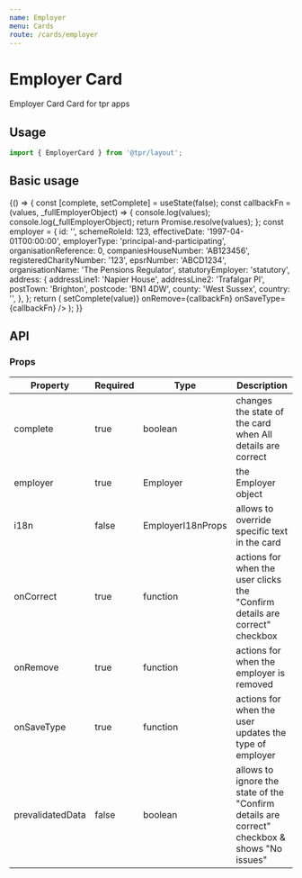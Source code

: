 ```yaml
---
name: Employer
menu: Cards
route: /cards/employer
---
```



# Employer Card

Employer Card Card for tpr apps

## Usage

```js
import { EmployerCard } from '@tpr/layout';
```

## Basic usage

<Playground>
	{() => {
		const [complete, setComplete] = useState(false);
		const callbackFn = (values, _fullEmployerObject) => {
			console.log(values);
			console.log(_fullEmployerObject);
			return Promise.resolve(values);
		};
		const employer = {
			id: '',
			schemeRoleId: 123,
			effectiveDate: '1997-04-01T00:00:00',
			employerType: 'principal-and-participating',
			organisationReference: 0,
			companiesHouseNumber: 'AB123456',
			registeredCharityNumber: '123',
			epsrNumber: 'ABCD1234',
			organisationName: 'The Pensions Regulator',
			statutoryEmployer: 'statutory',
			address: {
				addressLine1: 'Napier House',
				addressLine2: 'Trafalgar Pl',
				postTown: 'Brighton',
				postcode: 'BN1 4DW',
				county: 'West Sussex',
				country: '',
			},
		};
		return (
			<EmployerCard
				complete={complete}
				employer={employer}
				onCorrect={(value) => setComplete(value)}
				onRemove={callbackFn}
				onSaveType={callbackFn}
			/>
		);
	}}
</Playground>

## API

### Props

| Property         | Required | Type              | Description                                                                              |
| ---------------- | -------- | ----------------- | ---------------------------------------------------------------------------------------- |
| complete         | true     | boolean           | changes the state of the card when All details are correct                               |
| employer         | true     | Employer          | the Employer object                                                                      |
| i18n             | false    | EmployerI18nProps | allows to override specific text in the card                                             |
| onCorrect        | true     | function          | actions for when the user clicks the "Confirm details are correct" checkbox                  |
| onRemove         | true     | function          | actions for when the employer is removed                                                 |
| onSaveType       | true     | function          | actions for when the user updates the type of employer                                   |
| prevalidatedData | false    | boolean           | allows to ignore the state of the "Confirm details are correct" checkbox & shows "No issues" |
